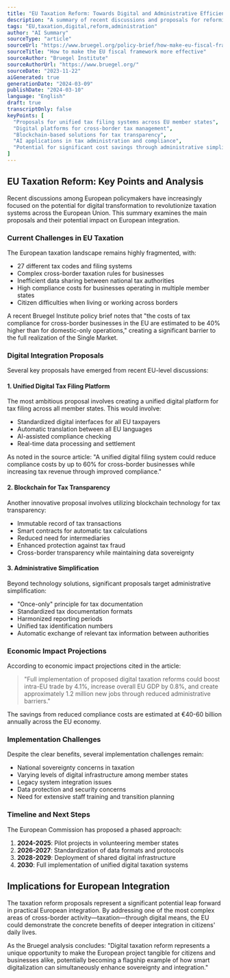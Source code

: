 ```yaml
---
title: "EU Taxation Reform: Towards Digital and Administrative Efficiency"
description: "A summary of recent discussions and proposals for reforming taxation systems across the European Union, with focus on digital integration and administrative simplification."
tags: "EU,taxation,digital,reform,administration"
author: "AI Summary"
sourceType: "article"
sourceUrl: "https://www.bruegel.org/policy-brief/how-make-eu-fiscal-framework-more-effective"
sourceTitle: "How to make the EU fiscal framework more effective"
sourceAuthor: "Bruegel Institute"
sourceAuthorUrl: "https://www.bruegel.org/"
sourceDate: "2023-11-22"
aiGenerated: true
generationDate: "2024-03-09"
publishDate: "2024-03-10"
language: "English"
draft: true
transcriptOnly: false
keyPoints: [
  "Proposals for unified tax filing systems across EU member states",
  "Digital platforms for cross-border tax management",
  "Blockchain-based solutions for tax transparency",
  "AI applications in tax administration and compliance",
  "Potential for significant cost savings through administrative simplification"
]
---
```


## EU Taxation Reform: Key Points and Analysis

Recent discussions among European policymakers have increasingly focused on the potential for digital transformation to revolutionize taxation systems across the European Union. This summary examines the main proposals and their potential impact on European integration.

### Current Challenges in EU Taxation

The European taxation landscape remains highly fragmented, with:

- 27 different tax codes and filing systems
- Complex cross-border taxation rules for businesses
- Inefficient data sharing between national tax authorities
- High compliance costs for businesses operating in multiple member states
- Citizen difficulties when living or working across borders

A recent Bruegel Institute policy brief notes that "the costs of tax compliance for cross-border businesses in the EU are estimated to be 40% higher than for domestic-only operations," creating a significant barrier to the full realization of the Single Market.

### Digital Integration Proposals

Several key proposals have emerged from recent EU-level discussions:

#### 1. Unified Digital Tax Filing Platform

The most ambitious proposal involves creating a unified digital platform for tax filing across all member states. This would involve:

- Standardized digital interfaces for all EU taxpayers
- Automatic translation between all EU languages
- AI-assisted compliance checking
- Real-time data processing and settlement

As noted in the source article: "A unified digital filing system could reduce compliance costs by up to 60% for cross-border businesses while increasing tax revenue through improved compliance."

#### 2. Blockchain for Tax Transparency

Another innovative proposal involves utilizing blockchain technology for tax transparency:

- Immutable record of tax transactions
- Smart contracts for automatic tax calculations
- Reduced need for intermediaries
- Enhanced protection against tax fraud
- Cross-border transparency while maintaining data sovereignty

#### 3. Administrative Simplification

Beyond technology solutions, significant proposals target administrative simplification:

- "Once-only" principle for tax documentation
- Standardized tax documentation formats
- Harmonized reporting periods
- Unified tax identification numbers
- Automatic exchange of relevant tax information between authorities

### Economic Impact Projections

According to economic impact projections cited in the article:

> "Full implementation of proposed digital taxation reforms could boost intra-EU trade by 4.1%, increase overall EU GDP by 0.8%, and create approximately 1.2 million new jobs through reduced administrative barriers."

The savings from reduced compliance costs are estimated at €40-60 billion annually across the EU economy.

### Implementation Challenges

Despite the clear benefits, several implementation challenges remain:

- National sovereignty concerns in taxation
- Varying levels of digital infrastructure among member states
- Legacy system integration issues
- Data protection and security concerns
- Need for extensive staff training and transition planning

### Timeline and Next Steps

The European Commission has proposed a phased approach:

1. **2024-2025**: Pilot projects in volunteering member states
2. **2026-2027**: Standardization of data formats and protocols
3. **2028-2029**: Deployment of shared digital infrastructure
4. **2030**: Full implementation of unified digital taxation systems

## Implications for European Integration

The taxation reform proposals represent a significant potential leap forward in practical European integration. By addressing one of the most complex areas of cross-border activity—taxation—through digital means, the EU could demonstrate the concrete benefits of deeper integration in citizens' daily lives.

As the Bruegel analysis concludes: "Digital taxation reform represents a unique opportunity to make the European project tangible for citizens and businesses alike, potentially becoming a flagship example of how smart digitalization can simultaneously enhance sovereignty and integration."